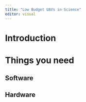 ```yaml
---
title: "Low Budget UAVs in Science"
editor: visual
---
```



# Introduction
# Things you need
## Software
## Hardware
